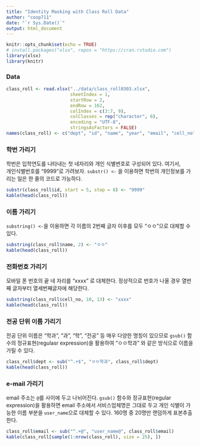 ```yaml
---
title: "Identity Masking with Class Roll Data"
author: "coop711"
date: "`r Sys.Date()`"
output: html_document
---
```



```r
knitr::opts_chunk$set(echo = TRUE)
# install.packages("xlsx", repos = "https://cran.rstudio.com")
library(xlsx)
library(knitr)
```

### Data

```r
class_roll <- read.xlsx("../data/class_roll0303.xlsx", 
                        sheetIndex = 1, 
                        startRow = 2, 
                        endRow = 162, 
                        colIndex = c(3:7, 9), 
                        colClasses = rep("character", 6), 
                        encoding = "UTF-8", 
                        stringsAsFactors = FALSE)
names(class_roll) <- c("dept", "id", "name", "year", "email", "cell_no")
```

### 학번 가리기

학번은 입학연도를 나타내는 첫 네자리와 개인 식별번호로 구성되어 있다. 여기서,  
개인식별번호를 "9999"로 가려보자. `substr() <-` 을 이용하면 학번의 개인정보를 가리는 일은 한 줄의 코드로 가능하다. 

```r
substr(class_roll$id, start = 5, stop = 8) <- "9999"
kable(head(class_roll))
```

### 이름 가리기

`substring() <- `을 이용하면 각 이름의 2번째 글자 이후를 모두 "ㅇㅇ"으로 대체할 수 있다. 

```r
substring(class_roll$name, 2) <- "ㅇㅇ"
kable(head(class_roll))
```

### 전화번호 가리기

모바일 폰 번호의 끝 네 자리를 "xxxx" 로 대체한다. 정상적으로 번호가 나올 경우 열번째 글자부터 열세번째글자에 해당한다.

```r
substring(class_roll$cell_no, 10, 13) <- "xxxx"
kable(head(class_roll))
```

### 전공 단위 이름 가리기

전공 단위 이름은 "학과", "과", "학", "전공"  등 매우 다양한 명칭이 있으므로 `gsub()` 함수의 정규표현(regulasr expression)을 활용하여 "ㅇㅇ학과" 와 같은 방식으로 이름을 가릴 수 있다. 

```r
class_roll$dept <- sub("^.+$", "ㅇㅇ학과", class_roll$dept)
kable(head(class_roll))
```

### e-mail 가리기

email 주소는 `@`를 사이에 두고 나뉘어진다. 
`gsub()` 함수와 정규표현(regular expression)을 활용하면 email 주소에서 서비스업체명은 그대로 두고 개인 식별이 가능한 이름 부분을 `user_name`으로 대체할 수 있다. 160명 중 20명만 랜덤하게 표본추출한다.

```r
class_roll$email <- sub("^.+@", "user_name@", class_roll$email)
kable(class_roll[sample(1:nrow(class_roll), size = 25), ])
```

<!--
```r
write.table(class_roll, file ="../data/class_roll_masked.txt")
save.image("../R/class_roll_170303_data_masked.RData")
```
-->